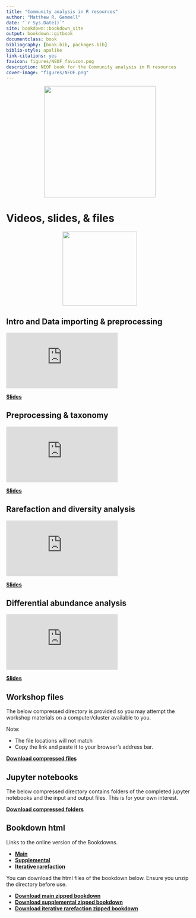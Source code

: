 ```yaml
--- 
title: "Community analysis in R resources"
author: "Matthew R. Gemmell"
date: "`r Sys.Date()`"
site: bookdown::bookdown_site
output: bookdown::gitbook
documentclass: book
bibliography: [book.bib, packages.bib]
biblio-style: apalike
link-citations: yes
favicon: figures/NEOF_favicon.png
description: NEOF book for the Community analysis in R resources
cover-image: "figures/NEOF.png"
---
```


<center>
![](figures/neof_rounded_corners.png){style="width:300px"}
</center>

# Videos, slides, & files
<center>
![](figures/R_community.png){style="width:200px"}
</center>

## Intro and Data importing & preprocessing

<div class="container">
<iframe src="https://www.youtube.com/embed/oUl2HYj8fww" 
frameborder="0" allowfullscreen class="video"></iframe>
</div>

[__Slides__](https://docs.google.com/presentation/d/16p9xJs0TsUx5w7mLLtrY1tCFS_6NuYuCNwO1NmFN1lI/edit?usp=share_link)

## Preprocessing & taxonomy

<div class="container">
<iframe src="https://www.youtube.com/embed/ePO_RnzrL9c" 
frameborder="0" allowfullscreen class="video"></iframe>
</div>

[__Slides__](https://docs.google.com/presentation/d/1Qms140vQcxiMG2iL03GKCQG4Nd-01QrhfjyY8iCjfrM/edit?usp=share_link)

## Rarefaction and diversity analysis

<div class="container">
<iframe src="https://www.youtube.com/embed/33526mh8ODw" 
frameborder="0" allowfullscreen class="video"></iframe>
</div>

[__Slides__](https://docs.google.com/presentation/d/1SLtkfXU3SXmnHEf544KMGRJdsIMgSP43b01kQtKoNpo/edit?usp=share_link)

## Differential abundance analysis

<div class="container">
<iframe src="https://www.youtube.com/embed/MUcDBhR6ONE" 
frameborder="0" allowfullscreen class="video"></iframe>
</div>

[__Slides__](https://docs.google.com/presentation/d/1CUprELX4tOl_62S6hTM_fZbXPYcB8YO_ETPZ6EhU4pc/edit?usp=share_link)

## Workshop files

The below compressed directory is provided so you may attempt the workshop materials on a computer/cluster available to you.

Note:

- The file locations will not match
- Copy the link and paste it to your browser's address bar.

[__Download compressed files__](https://neof-workshops.github.io/R_community_whqkt8/resources/data/R_community_data.zip)

## Jupyter notebooks

The below compressed directory contains folders of the completed jupyter notebooks and the input and output files. This is for your own interest.

[__Download compressed folders__](https://neof-workshops.github.io/R_community_whqkt8/resources/data/R_community_jupyter_notebooks.zip)

## Bookdown html

Links to the online version of the Bookdowns.

- [__Main__](https://neof-workshops.github.io/R_community_whqkt8/Course/)
- [__Supplemental__](https://neof-workshops.github.io/R_community_whqkt8/Supplemental/)
- [__Iterative rarefaction__](https://neof-workshops.github.io/R_community_whqkt8/iterative_rarefaction)

You can download the html files of the bookdown below. Ensure you unzip the directory before use.

- [__Download main zipped bookdown__](https://neof-workshops.github.io/R_community_whqkt8/resources/Bookdown/R_community_main.zip)
- [__Download supplemental zipped bookdown__](https://neof-workshops.github.io/R_community_whqkt8/resources/Bookdown/R_community_supplemental.zip)
- [__Download iterative rarefaction zipped bookdown__](https://neof-workshops.github.io/R_community_whqkt8/resources/Bookdown/R_community_iterative_rarefaction.zip)